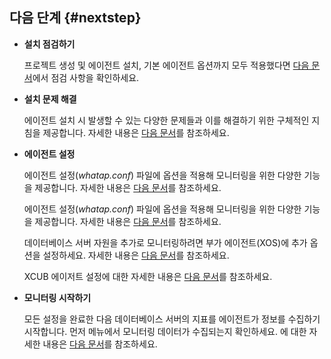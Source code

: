 ## 다음 단계 {#nextstep}

<div className="nextstep">

* **설치 점검하기**

  프로젝트 생성 및 에이전트 설치, 기본 에이전트 옵션까지 모두 적용했다면 [다음 문서](after-install-agent)에서 점검 사항을 확인하세요.

* **설치 문제 해결**

  에이전트 설치 시 발생할 수 있는 다양한 문제들과 이를 해결하기 위한 구체적인 지침을 제공합니다. 자세한 내용은 [다음 문서](troubleshooting)를 참조하세요.

* **에이전트 설정**

  <InDoc product="oracle-pro,mssql">

  에이전트 설정(*whatap.conf*) 파일에 옵션을 적용해 모니터링을 위한 다양한 기능을 제공합니다. 자세한 내용은 [다음 문서](agent-settings)를 참조하세요.

  </InDoc>

  <Xclude product="oracle-pro,mssql">

  에이전트 설정(*whatap.conf*) 파일에 옵션을 적용해 모니터링을 위한 다양한 기능을 제공합니다. 자세한 내용은 [다음 문서](agent-dbx-settings)를 참조하세요.

  데이터베이스 서버 자원을 추가로 모니터링하려면 부가 에이전트(XOS)에 추가 옵션을 설정하세요. 자세한 내용은 [다음 문서](agent-xos-settings)를 참조하세요.

  </Xclude>

  <InDoc product="cubrid">

  XCUB 에이저트 설정에 대한 자세한 내용은 [다음 문서](agent-xcub-settings)를 참조하세요.

  </InDoc>

* **모니터링 시작하기**

  모든 설정을 완료한 다음 데이터베이스 서버의 지표를 에이전트가 정보를 수집하기 시작합니다. 먼저 <Cmdname sid="side_instanceList" className="uitext" /> 메뉴에서 모니터링 데이터가 수집되는지 확인하세요. <Cmdname sid="side_instanceList" className="uitext" />에 대한 자세한 내용은 [다음 문서](instance-list)를 참조하세요.

</div>